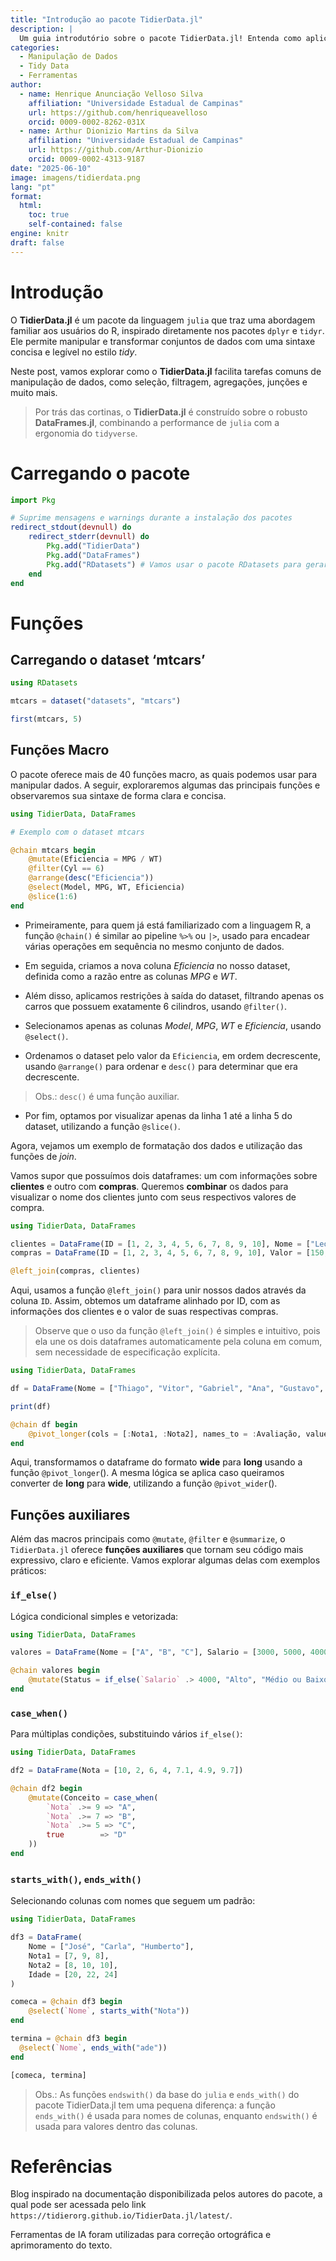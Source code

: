 ```yaml
---
title: "Introdução ao pacote TidierData.jl"
description: |
  Um guia introdutório sobre o pacote TidierData.jl! Entenda como aplicar a gramática tidy para manipulação de dados de forma intuitiva, utilizando funções familiares para quem vem do tidyverse em R.
categories:
  - Manipulação de Dados
  - Tidy Data
  - Ferramentas
author:
  - name: Henrique Anunciação Velloso Silva
    affiliation: "Universidade Estadual de Campinas"
    url: https://github.com/henriqueavelloso
    orcid: 0009-0002-8262-031X
  - name: Arthur Dionizio Martins da Silva
    affiliation: "Universidade Estadual de Campinas"
    url: https://github.com/Arthur-Dionizio
    orcid: 0009-0002-4313-9187
date: "2025-06-10"
image: imagens/tidierdata.png
lang: "pt"
format:
  html:
    toc: true
    self-contained: false
engine: knitr
draft: false
---
```


# Introdução

::: {.justify}
O **TidierData.jl** é um pacote da linguagem `julia` que traz uma abordagem familiar aos usuários do R, inspirado diretamente nos pacotes `dplyr` e `tidyr`. Ele permite manipular e transformar conjuntos de dados com uma sintaxe concisa e legível no estilo *tidy*.

Neste post, vamos explorar como o **TidierData.jl** facilita tarefas comuns de manipulação de dados, como seleção, filtragem, agregações, junções e muito mais.

> Por trás das cortinas, o **TidierData.jl** é construído sobre o robusto **DataFrames.jl**, combinando a performance de `julia` com a ergonomia do `tidyverse`.  
:::

# Carregando o pacote

```julia
import Pkg

# Suprime mensagens e warnings durante a instalação dos pacotes
redirect_stdout(devnull) do
    redirect_stderr(devnull) do
        Pkg.add("TidierData")
        Pkg.add("DataFrames")
        Pkg.add("RDatasets") # Vamos usar o pacote RDatasets para gerar um banco de dados para análise  
    end
end
```

# Funções

## Carregando o dataset 'mtcars'

```julia
using RDatasets

mtcars = dataset("datasets", "mtcars")

first(mtcars, 5)
```

## Funções Macro

::: {.justify}
O pacote oferece mais de 40 funções macro, as quais podemos usar para manipular dados. A seguir, exploraremos algumas das principais funções e observaremos sua sintaxe de forma clara e concisa.
:::

```julia
using TidierData, DataFrames

# Exemplo com o dataset mtcars

@chain mtcars begin
    @mutate(Eficiencia = MPG / WT)
    @filter(Cyl == 6)
    @arrange(desc("Eficiencia"))
    @select(Model, MPG, WT, Eficiencia)
    @slice(1:6)
end
```
::: {.justify}
- Primeiramente, para quem já está familiarizado com a linguagem R, a função `@chain()` é similar ao pipeline `%>%` ou `|>`, usado para encadear várias operações em sequência no mesmo conjunto de dados.

- Em seguida, criamos a nova coluna *Eficiencia* no nosso dataset, definida como a razão entre as colunas *MPG* e *WT*.

- Além disso, aplicamos restrições à saída do dataset, filtrando apenas os carros que possuem exatamente 6 cilindros, usando `@filter()`.

- Selecionamos apenas as colunas *Model*, *MPG*, *WT* e *Eficiencia*, usando `@select()`.

- Ordenamos o dataset pelo valor da `Eficiencia`, em ordem decrescente, usando `@arrange()` para ordenar e `desc()` para determinar que era decrescente.

> Obs.: `desc()` é uma função auxiliar.

- Por fim, optamos por visualizar apenas da linha 1 até a linha 5 do dataset, utilizando a função `@slice()`.

Agora, vejamos um exemplo de formatação dos dados e utilização das funções de _join_.

Vamos supor que possuímos dois dataframes: um com informações sobre **clientes** e outro com **compras**. Queremos **combinar** os dados para visualizar o nome dos clientes junto com seus respectivos valores de compra.
:::

```julia
using TidierData, DataFrames

clientes = DataFrame(ID = [1, 2, 3, 4, 5, 6, 7, 8, 9, 10], Nome = ["Leonardo", "Arthur", "Carlos", "Esther", "Caio", "Guilherme", "Henrique", "Nicole", "Pedro", "Sarah"])
compras = DataFrame(ID = [1, 2, 3, 4, 5, 6, 7, 8, 9, 10], Valor = [150, 200, 300, 100, 250, 220, 310, 420, 500, 50])

@left_join(compras, clientes)

```

::: {.justify}
Aqui, usamos a função `@left_join()` para unir nossos dados através da coluna `ID`. Assim, obtemos um dataframe alinhado por ID, com as informações dos clientes e o valor de suas respectivas compras.

> Observe que o uso da função `@left_join()` é simples e intuitivo, pois ela une os dois dataframes automaticamente pela coluna em comum, sem necessidade de especificação explícita.
:::

```julia
using TidierData, DataFrames

df = DataFrame(Nome = ["Thiago", "Vitor", "Gabriel", "Ana", "Gustavo", "Leticia"], Nota1 = [8, 7, 7.5, 6, 9, 10], Nota2 = [9, 10, 4, 5.5, 5, 9])

print(df)

@chain df begin
    @pivot_longer(cols = [:Nota1, :Nota2], names_to = :Avaliação, values_to = :Nota)
end
```

::: {.justify}
Aqui, transformamos o dataframe do formato **wide** para **long** usando a função `@pivot_longer`(). A mesma lógica se aplica caso queiramos converter de **long** para **wide**, utilizando a função `@pivot_wider`().
:::
## Funções auxiliares

::: {.justify}
Além das macros principais como `@mutate`, `@filter` e `@summarize`, o `TidierData.jl` oferece **funções auxiliares** que tornam seu código mais expressivo, claro e eficiente. Vamos explorar algumas delas com exemplos práticos:
:::

### `if_else()`

::: {.justify}
Lógica condicional simples e vetorizada:
:::

```julia
using TidierData, DataFrames

valores = DataFrame(Nome = ["A", "B", "C"], Salario = [3000, 5000, 4000])

@chain valores begin
    @mutate(Status = if_else(`Salario` .> 4000, "Alto", "Médio ou Baixo"))
end

```

### `case_when()`

::: {.justify}
Para múltiplas condições, substituindo vários `if_else()`:
:::

```julia
using TidierData, DataFrames

df2 = DataFrame(Nota = [10, 2, 6, 4, 7.1, 4.9, 9.7])

@chain df2 begin
    @mutate(Conceito = case_when(
        `Nota` .>= 9 => "A",
        `Nota` .>= 7 => "B",
        `Nota` .>= 5 => "C",
        true        => "D"
    ))
end
```

### `starts_with()`, `ends_with()`

::: {.justify}
Selecionando colunas com nomes que seguem um padrão:
:::

```julia
using TidierData, DataFrames

df3 = DataFrame(
    Nome = ["José", "Carla", "Humberto"],
    Nota1 = [7, 9, 8],
    Nota2 = [8, 10, 10],
    Idade = [20, 22, 24]
)

comeca = @chain df3 begin
    @select(`Nome`, starts_with("Nota"))
end

termina = @chain df3 begin
  @select(`Nome`, ends_with("ade"))
end

[comeca, termina]
```

::: {.justify}
> Obs.: As funções `endswith()` da base do `julia` e `ends_with()` do pacote TidierData.jl tem uma pequena diferença: a função `ends_with()` é usada para nomes de colunas, enquanto `endswith()` é usada para valores dentro das colunas.
:::

# Referências

::: {.justify}
Blog inspirado na documentação disponibilizada pelos autores do pacote, a qual pode ser acessada pelo link `https://tidierorg.github.io/TidierData.jl/latest/`.
:::

::: callout-note
Ferramentas de IA foram utilizadas para correção ortográfica e aprimoramento do texto.
:::